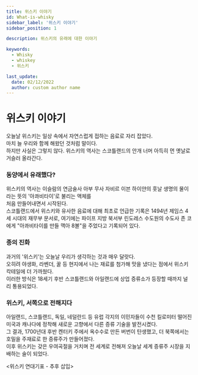 ```yaml
---
title: 위스키 이야기
id: What-is-whisky
sidebar_label: '위스키 이야기'
sidebar_position: 1

description: 위스키의 유래에 대한 이야기

keywords:
  - Whisky
  - whiskey
  - 위스키

last_update:
  date: 02/12/2022
  author: custom author name
---
```


# 위스키 이야기

오늘날 위스키는 일상 속에서 자연스럽게 접하는 음료로 자리 잡았다.<br/>
마치 늘 우리와 함께 해왔던 것처럼 말이다.<br/>
하지만 사실은 그렇지 않다. 위스키의 역사는 스코틀랜드의 안개 너머 아득히 먼 옛날로 거슬러 올라간다.


### 동양에서 유래했다?
위스키의 역사는 이슬람의 연금술사 아부 무사 자비르 이븐 하이얀의 훗날 생명의 물이라는 뜻의 '아콰비타이'로 불리는 액체를 <br/>처음 만들어내면서 시작된다.<br/>
스코틀랜드에서 위스키와 유사한 음료에 대해 최초로 언급한 기록은 1494년 제임스 4세 시대의 재무부 문서로, 여기에는 파이프 지방 북서부 린도레스 수도원의 수도사 존 코에게
"아콰비타이를 만들 맥아 8볼"을 주었다고 기록되어 있다.


### 종의 진화
과거의 '위스키'는 오늘날 우리가 생각하는 것과 매우 달랏다.<br/>
오히려 야생화, 라벤더, 꿀 등 현지에서 나는 재료를 첨가해 맛을 냈다는 점에서 위스키 칵테일에 더 가까웠다.<br/>
이러한 방식은 18세기 후반 스코틀랜드와 아일랜드에 상업 증류소가 등장할 때까지 널리 통용되었다.

### 위스키, 서쪽으로 전해지다
아일랜드, 스코틀랜드, 독일, 네덜란드 등 유럽 각지의 이민자들이 수천 킬로미터 떨어진 미국과 캐나다에 정착해 새로운 고향에서 다른 증류 기술을 발전시켰다.<br/>
그 결과, 1700년대 후반 켄터키 주에서 옥수수로 만든 버번이 탄생했고, 더 북쪽에서는 호밀을 주재료로 한 증류주가 만들어졌다.<br/>
이후 위스키는 갖은 우여곡절을 거치며 전 세계로 전해져 오늘날 세계 증류주 시장을 지배하는 술이 되었다.

<위스키 연대기표 - 추후 삽입>